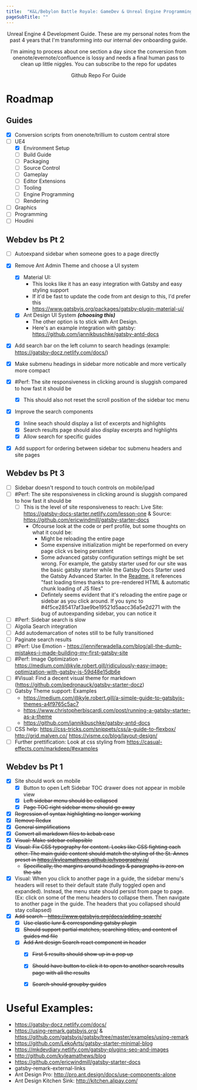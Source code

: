 ```yaml
---
title:  "K&L/Bebylon Battle Royale: GameDev & Unreal Engine Programming Guide"
pageSubTitle: ""
---
```



<div align="center">
<AntdPageHeader title='K&amp;L/Bebylon Battle Royale: GameDev &amp; Unreal Engine Programming Guide' />
<AntdDivider />
Unreal Engine 4 Development Guide. These are my personal notes from the past 4 years that I'm transforming into our internal dev onboarding guide.

I'm aiming to process about one section a day since the conversion from onenote/evernote/confluence is lossy and needs a final human pass to clean up little niggles.
You can subscribe to the repo for updates

<AntdDivider />
<AntdButton type='primary' size='large' href={siteCfg.repoURL}>
Github Repo For Guide
</AntdButton>
</div>

# Roadmap

## Guides

- [x] Conversion scripts from onenote/trillium to custom central store
- [ ] UE4
  - [x] Environment Setup
  - [ ] Build Guide
  - [ ] Packaging
  - [ ] Source Control
  - [ ] Gameplay
  - [ ] Editor Extensions
  - [ ] Tooling
  - [ ] Engine Programming
  - [ ] Rendering
- [ ] Graphics
- [ ] Programming
- [ ] Houdini

## Webdev bs Pt 2

- [ ] Autoexpand sidebar when someone goes to a page directly
- [x] Remove Ant Admin Theme and choose a UI system
  - [x] Material UI:
    - This looks like it has an easy integration with Gatsby and easy styling support
    - If it'd be fast to update the code from ant design to this, I'd prefer this
    - https://www.gatsbyjs.org/packages/gatsby-plugin-material-ui/
  - [x] Ant Design UI System **_(choosing this)_**
    - The other option is to stick with Ant Design.
    - Here's an example integration with gatsby: https://github.com/jannikbuschke/gatsby-antd-docs
- [x] Add search bar on the left column to search headings (example: https://gatsby-docz.netlify.com/docs/)
- [x] Make submenu headings in sidebar more noticable and more vertically more compact
- [x] #Perf: The site responsiveness in clicking around is sluggish compared to how fast it should be
    - [x] This should also not reset the scroll position of the sidebar toc menu
- [x] Improve the search components
    - [x] Inline seach should display a list of excerpts and highlights
    - [x] Search results page should also display excerpts and highlights
    - [x] Allow search for specific guides
- [x] Add support for ordering between sidebar toc submenu headers and site pages


## Webdev bs Pt 3

- [ ] Sidebar doesn't respond to touch controls on mobile/ipad
- [ ] #Perf: The site responsiveness in clicking around is sluggish compared to how fast it should be
    - [ ] This is the level of site responsiveness to reach: Live Site: <https://gatsby-docs-starter.netlify.com/lesson-one> & Source: <https://github.com/ericwindmill/gatsby-starter-docs>
        - Ofcourse look at the code or perf profile, but some thoughts on what it could be:
            - Might be reloading the entire page
            - Some expensive initialization might be reperformed on every page click vs being persistent
            - Some advanced gatsby configuration settings might be set wrong. For example, the gatsby starter used for our site was the basic gatsby starter while the Gatsby Docs Starter used the Gatsby Advanced Starter. In the [Readme](https://github.com/ericwindmill/gatsby-starter-docs), it references "fast loading times thanks to pre-rendered HTML & automatic chunk loading of JS files"
            - Defintely seems evident that it's reloading the entire page or sidebar as you click around. If you sync to #4f5ce285417af3ae9be19521d5aacc36a5e2d271 with the bug of autoexpanding sidebar, you can notice it
- [ ] #Perf: Sidebar search is slow
- [ ] Algolia Search integration
- [ ] Add autodemarcation of notes still to be fully transitioned
- [ ] Paginate search results
- [ ] #Perf: Use Emotion - https://jenniferwadella.com/blog/all-the-dumb-mistakes-i-made-building-my-first-gatsby-site
- [ ] #Perf: Image Optimization - https://medium.com/@kyle.robert.gill/ridiculously-easy-image-optimization-with-gatsby-js-59d48e15db6e
- [ ] #Visual: Find a decent visual theme for markdown (https://github.com/pedronauck/gatsby-starter-docz)
- [ ] Gatsby Theme support: Examples
    - https://medium.com/@kyle.robert.gill/a-simple-guide-to-gatsbyjs-themes-a4f9765c5ac7
    - https://www.christopherbiscardi.com/post/running-a-gatsby-starter-as-a-theme
    - https://github.com/jannikbuschke/gatsby-antd-docs
- [ ] CSS help: https://css-tricks.com/snippets/css/a-guide-to-flexbox/ http://grid.malven.co/ https://visme.co/blog/layout-design/
- [ ] Further prettification: Look at css styling from https://casual-effects.com/markdeep/#examples

## Webdev bs Pt 1

- [x] Site should work on mobile
  - [x] Button to open Left Sidebar TOC drawer does not appear in mobile view
  - [x] ~~Left sidebar menu should be collapsed~~
  - [x] ~~Page TOC right sidebar menu should go away~~
- [x] ~~Regression of syntax highlighting no longer working~~
- [x] ~~Remove Redux~~
- [x] ~~General simplifications~~
- [x] ~~Convert all markdown files to kebab case~~
- [x] ~~Visual: Make sidebar collapsible~~
- [x] ~~Visual: Fix CSS typography for content. Looks like CSS fighting each other. The main guide content should match the styling of the St. Annes preset in https://kyleamathews.github.io/typography.js/~~
    - ~~Specifically, the margins around headings & paragraphs is zero on the site~~
- [x] Visual: When you click to another page in a guide, the sidebar menu's headers will reset to their default state (fully toggled open and expanded). Instead, the menu state should persist from page to page. (Ex: click on some of the menu headers to collapse them. Then navigate to another page in the guide. The headers that you collapsed should stay collapsed)
- [x] ~~Add search - https://www.gatsbyjs.org/docs/adding-search/~~
  - [x] ~~Use elastic lunr & corresponding gatsby plugin~~
  - [x] ~~Should support partial matches, searching titles, and content of guides md file~~
  - [x] ~~Add Ant design Search react component in header~~
    - [x] ~~First 5 results should show up in a pop up~~
    - [x] ~~Should have button to click it to open to another search results page with all the results~~
    - [x] ~~Search should groupby guides~~


# Useful Examples:

- https://gatsby-docz.netlify.com/docs/
- https://using-remark.gatsbyjs.org/ & https://github.com/gatsbyjs/gatsby/tree/master/examples/using-remark
- https://github.com/LekoArts/gatsby-starter-minimal-blog
- https://mkdevdiary.netlify.com/gatsby-plugins-seo-and-images
- http://github.com/kyleamathews/blog
- https://github.com/ericwindmill/gatsby-starter-docs
- gatsby-remark-external-links
- Ant Design Pro: http://pro.ant.design/docs/use-components-alone
- Ant Design Kitchen Sink: http://kitchen.alipay.com/